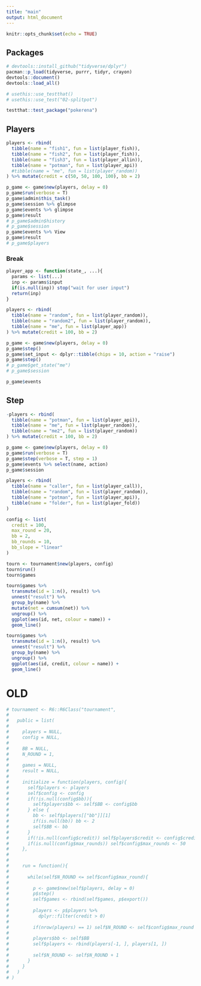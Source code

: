 ```yaml
---
title: "main"
output: html_document
---
```


```r
knitr::opts_chunk$set(echo = TRUE)
```


## Packages

```r
# devtools::install_github("tidyverse/dplyr")
pacman::p_load(tidyverse, purrr, tidyr, crayon)
devtools::document()
devtools::load_all()

# usethis::use_testthat()
# usethis::use_test("02-splitpot")
```


```r
testthat::test_package("pokerena")
```



## Players

```r
players <- rbind(
  tibble(name = "fish1", fun = list(player_fish)),
  tibble(name = "fish2", fun = list(player_fish)),
  tibble(name = "fish3", fun = list(player_allin)),
  tibble(name = "potman", fun = list(player_api))
  #tibble(name = "me", fun = list(player_random))
) %>% mutate(credit = c(50, 50, 100, 100), bb = 2)

p_game <- game$new(players, delay = 0)
p_game$run(verbose = T)
p_game$admin$this_task()
p_game$session %>% glimpse
p_game$events %>% glimpse
p_game$result
# p_game$admin$history
# p_game$session
p_game$events %>% View
p_game$result
# p_game$players
```

### Break

```r
player_app <- function(state_, ...){
  params <- list(...)
  inp <- params$input
  if(is.null(inp)) stop("wait for user input")
  return(inp)
}

players <- rbind(
  tibble(name = "random", fun = list(player_random)),
  tibble(name = "random2", fun = list(player_random)),
  tibble(name = "me", fun = list(player_app))
) %>% mutate(credit = 100, bb = 2)

p_game <- game$new(players, delay = 0)
p_game$step()
p_game$set_input <- dplyr::tibble(chips = 10, action = "raise")
p_game$step()
# p_game$get_state("me")
# p_game$session

p_game$events
```

## Step

```r
-players <- rbind(
  tibble(name = "potman", fun = list(player_api)),
  tibble(name = "me", fun = list(player_random)),
  tibble(name = "me2", fun = list(player_random))
) %>% mutate(credit = 100, bb = 2)

p_game <- game$new(players, delay = 0)
p_game$run(verbose = T)
p_game$step(verbose = T, step = 1)
p_game$events %>% select(name, action)
p_game$session
```



```r
players <- rbind(
  tibble(name = "caller", fun = list(player_call)),
  tibble(name = "random", fun = list(player_random)),
  tibble(name = "potman", fun = list(player_api)),
  tibble(name = "folder", fun = list(player_fold))
)

config <- list(
  credit = 100,
  max_round = 20, 
  bb = 2, 
  bb_rounds = 10, 
  bb_slope = "linear"
)

tourn <- tournament$new(players, config)
tourn$run()
tourn$games
```


```r
tourn$games %>% 
  transmute(id = 1:n(), result) %>% 
  unnest("result") %>% 
  group_by(name) %>% 
  mutate(net = cumsum(net)) %>% 
  ungroup() %>% 
  ggplot(aes(id, net, colour = name)) + 
  geom_line()

tourn$games %>% 
  transmute(id = 1:n(), result) %>% 
  unnest("result") %>% 
  group_by(name) %>% 
  ungroup() %>% 
  ggplot(aes(id, credit, colour = name)) + 
  geom_line()
```


# OLD

```r
# tournament <- R6::R6Class("tournament",
# 
#   public = list(
#     
#     players = NULL,
#     config = NULL, 
#     
#     BB = NULL, 
#     N_ROUND = 1, 
#     
#     games = NULL,
#     result = NULL,
#     
#     initialize = function(players, config){
#       self$players <- players
#       self$config <- config
#       if(!is.null(config$bb)){
#         self$players$bb <- self$BB <- config$bb
#       } else {
#         bb <- self$players[["bb"]][1]
#         if(is.null(bb)) bb <- 2
#         self$BB <- bb
#       }
#       if(!is.null(config$credit)) self$players$credit <- config$credit
#       if(is.null(config$max_rounds)) self$config$max_rounds <- 50
#     }, 
#   
#     
#     run = function(){
#       
#       while(self$N_ROUND <= self$config$max_round){
#         
#         p <- game$new(self$players, delay = 0)
#         p$step()
#         self$games <- rbind(self$games, p$export())
#         
#         players <- p$players %>% 
#           dplyr::filter(credit > 0)
#         
#         if(nrow(players) == 1) self$N_ROUND <- self$config$max_round + 1
#         
#         players$bb <- self$BB
#         self$players <- rbind(players[-1, ], players[1, ])
#           
#         self$N_ROUND <- self$N_ROUND + 1
#       }
#     }
#   )                                
# )
```

